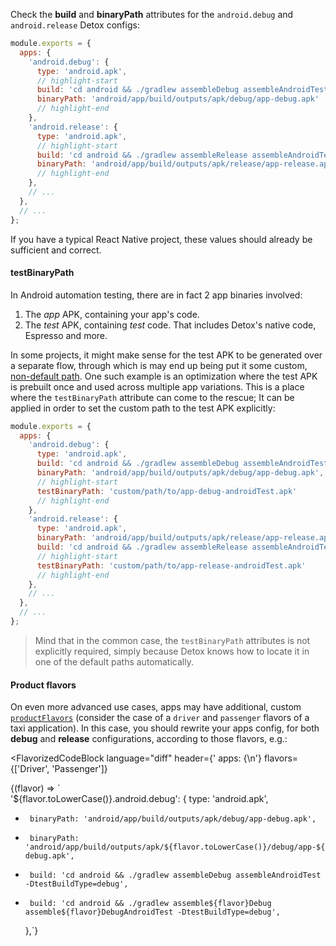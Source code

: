 <!-- markdownlint-configure-file { "no-trailing-punctuation": 0 } -->


Check the **build** and **binaryPath** attributes for the `android.debug` and `android.release` Detox configs:

```js title=".detoxrc.js"
module.exports = {
  apps: {
    'android.debug': {
      type: 'android.apk',
      // highlight-start
      build: 'cd android && ./gradlew assembleDebug assembleAndroidTest -DtestBuildType=debug',
      binaryPath: 'android/app/build/outputs/apk/debug/app-debug.apk'
      // highlight-end
    },
    'android.release': {
      type: 'android.apk',
      // highlight-start
      build: 'cd android && ./gradlew assembleRelease assembleAndroidTest -DtestBuildType=release',
      binaryPath: 'android/app/build/outputs/apk/release/app-release.apk'
      // highlight-end
    },
    // ...
  },
  // ...
};
```

If you have a typical React Native project, these values should already be sufficient and correct.

#### testBinaryPath

In Android automation testing, there are in fact 2 app binaries involved:
1. The _app_ APK, containing your app's code.
2. The _test_ APK, containing _test_ code. That includes Detox's native code, Espresso and more.

In some projects, it might make sense for the test APK to be generated over a separate flow, through which is may end up
being put it some custom,
[non-default path](https://stackoverflow.com/questions/43670463/where-is-the-test-apk-located-in-android-project).
One such example is an optimization where the test APK is prebuilt once and used across multiple app variations. This is
a place where the `testBinaryPath` attribute can come to the rescue; It can be applied in order to set the custom path
to the test APK explicitly:

```js title=".detoxrc.js"
module.exports = {
  apps: {
    'android.debug': {
      type: 'android.apk',
      build: 'cd android && ./gradlew assembleDebug assembleAndroidTest -DtestBuildType=debug',
      binaryPath: 'android/app/build/outputs/apk/debug/app-debug.apk',
      // highlight-start
      testBinaryPath: 'custom/path/to/app-debug-androidTest.apk'
      // highlight-end
    },
    'android.release': {
      type: 'android.apk',
      binaryPath: 'android/app/build/outputs/apk/release/app-release.apk',
      build: 'cd android && ./gradlew assembleRelease assembleAndroidTest -DtestBuildType=release',
      // highlight-start
      testBinaryPath: 'custom/path/to/app-release-androidTest.apk'
      // highlight-end
    },
    // ...
  },
  // ...
};
```

> Mind that in the common case, the `testBinaryPath` attributes is not explicitly required, simply because Detox knows
how to locate it in one of the default paths automatically.

#### Product flavors

On even more advanced use cases, apps may have additional, custom [`productFlavors`](https://developer.android.com/studio/build/build-variants#product-flavors)
(consider the case of a `driver` and `passenger` flavors of a taxi application). In this case, you should rewrite your apps config,
for both **debug** and **release** configurations, according to those flavors, e.g.:

<FlavorizedCodeBlock
  language="diff"
  header={'   apps: {\n'}
  flavors={['Driver', 'Passenger']}
>
  {(flavor) => `\
     '${flavor.toLowerCase()}.android.debug': {
       type: 'android.apk',
-      binaryPath: 'android/app/build/outputs/apk/debug/app-debug.apk',
+      binaryPath: 'android/app/build/outputs/apk/${flavor.toLowerCase()}/debug/app-${flavor.toLowerCase()}-debug.apk',
-      build: 'cd android && ./gradlew assembleDebug assembleAndroidTest -DtestBuildType=debug',
+      build: 'cd android && ./gradlew assemble${flavor}Debug assemble${flavor}DebugAndroidTest -DtestBuildType=debug',
     },`}
</FlavorizedCodeBlock>
